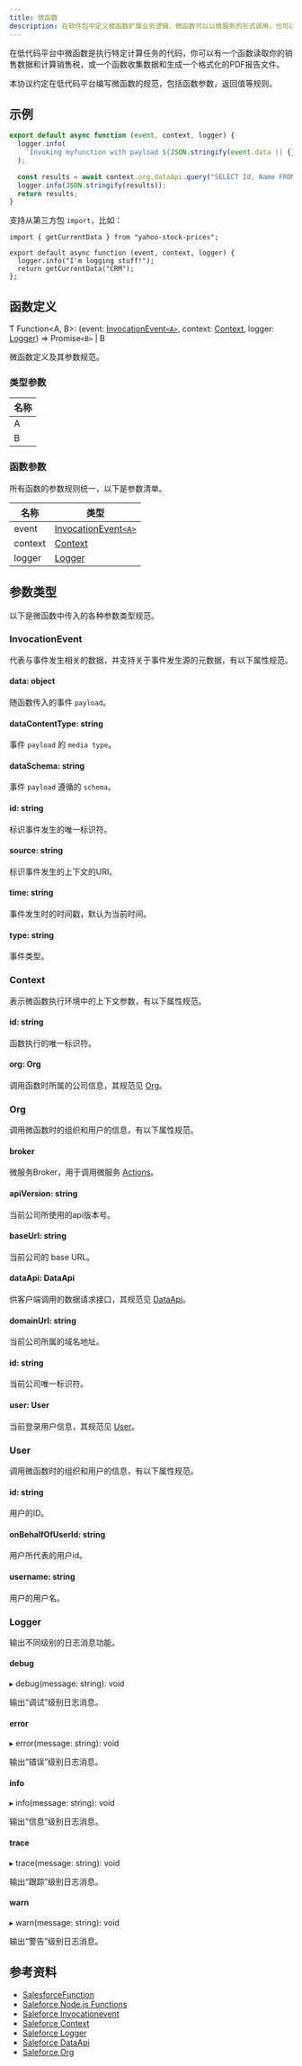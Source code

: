 ```yaml
---
title: 微函数
description: 在软件包中定义微函数扩展业务逻辑，微函数可以以微服务的形式调用，也可以发布为标准的API接口。
---
```


在低代码平台中微函数是执行特定计算任务的代码，你可以有一个函数读取你的销售数据和计算销售税，或一个函数收集数据和生成一个格式化的PDF报告文件。

本协议约定在低代码平台编写微函数的规范，包括函数参数，返回值等规则。

## 示例

```js
export default async function (event, context, logger) {
  logger.info(
    `Invoking myfunction with payload ${JSON.stringify(event.data || {})}`
  );

  const results = await context.org.dataApi.query("SELECT Id, Name FROM Account");
  logger.info(JSON.stringify(results));
  return results;
}
```

支持从第三方包 `import`，比如：
```
import { getCurrentData } from "yahoo-stock-prices";

export default async function (event, context, logger) {
  logger.info("I'm logging stuff!");
  return getCurrentData("CRM");
};
```

## 函数定义

Ƭ Function<A, B>: (event: [InvocationEvent`<A>`](#InvocationEvent), context: [Context](#Context), logger: [Logger](#Logger)) => Promise`<B>` | B

微函数定义及其参数规范。

### 类型参数

| 名称 |
|----|
| A |
| B |

### 函数参数

所有函数的参数规则统一，以下是参数清单。

| 名称 | 类型 |
|----|----|
| event	| [InvocationEvent`<A>`](#InvocationEvent) |
| context	| [Context](#Context) |
| logger	| [Logger](#Logger) |

## 参数类型

以下是微函数中传入的各种参数类型规范。

### InvocationEvent

代表与事件发生相关的数据，并支持关于事件发生源的元数据，有以下属性规范。

#### data: object

随函数传入的事件 `payload`。

#### dataContentType: string

事件 `payload` 的 `media type`。

#### dataSchema: string

事件 `payload` 遵循的 `schema`。

#### id: string

标识事件发生的唯一标识符。

#### source: string

标识事件发生的上下文的URI。

#### time: string

事件发生时的时间戳，默认为当前时间。

#### type: string

事件类型。

### Context

表示微函数执行环境中的上下文参数，有以下属性规范。

#### id: string

函数执行的唯一标识符。

#### org: Org

调用函数时所属的公司信息，其规范见 [Org](#Org)。

### Org

调用微函数时的组织和用户的信息，有以下属性规范。

#### broker

微服务Broker，用于调用微服务 [Actions](/docs/sidecar#%E5%87%BD%E6%95%B0%EF%BC%88Actions%EF%BC%89)。

#### apiVersion: string

当前公司所使用的api版本号。

#### baseUrl: string

当前公司的 base URL。

#### dataApi: DataApi

供客户端调用的数据请求接口，其规范见 [DataApi](/docs/functions-data-api)。

#### domainUrl: string

当前公司所属的域名地址。

#### id: string

当前公司唯一标识符。

#### user: User

当前登录用户信息，其规范见 [User](#User)。

### User

调用微函数时的组织和用户的信息，有以下属性规范。

#### id: string

用户的ID。

#### onBehalfOfUserId: string

用户所代表的用户id。

#### username: string

用户的用户名。

### Logger

输出不同级别的日志消息功能。

#### debug

▸ debug(message: string): void

输出“调试”级别日志消息。

#### error

▸ error(message: string): void

输出“错误”级别日志消息。

#### info

▸ info(message: string): void

输出“信息”级别日志消息。

#### trace

▸ trace(message: string): void

输出“跟踪”级别日志消息。

#### warn

▸ warn(message: string): void

输出“警告”级别日志消息。

## 参考资料

- [SalesforceFunction](https://developer.salesforce.com/docs/platform/functions/guide/modules.html#salesforcefunction)
- [Saleforce Node.js Functions](https://developer.salesforce.com/docs/platform/functions/guide/NODE_README.html)
- [Saleforce Invocationevent](https://developer.salesforce.com/docs/platform/functions/guide/invocationevent.html)
- [Saleforce Context](https://developer.salesforce.com/docs/platform/functions/guide/context.html)
- [Saleforce Logger](https://developer.salesforce.com/docs/platform/functions/guide/logger.html)
- [Saleforce DataApi](https://developer.salesforce.com/docs/platform/functions/guide/dataapi.html)
- [Saleforce Org](https://developer.salesforce.com/docs/platform/functions/guide/org.html)

